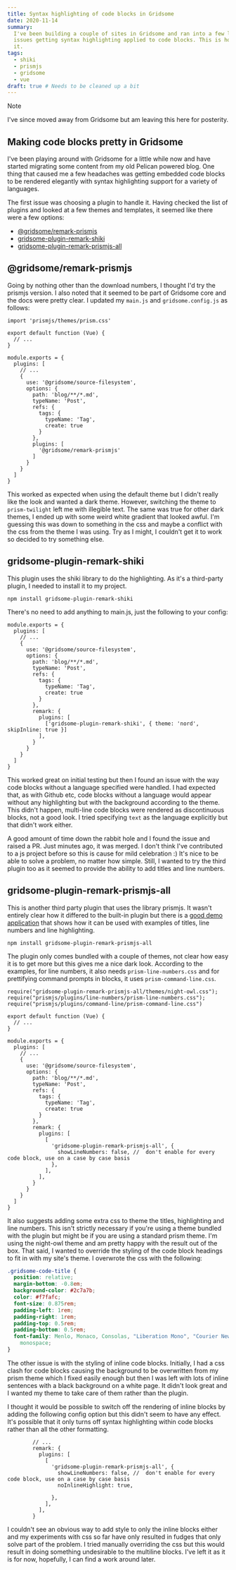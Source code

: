 ```yaml
---
title: Syntax highlighting of code blocks in Gridsome
date: 2020-11-14
summary:
  I've been building a couple of sites in Gridsome and ran into a few little
  issues getting syntax highlighting applied to code blocks. This is how I solved
  it.
tags:
  - shiki
  - prismjs
  - gridsome
  - vue
draft: true # Needs to be cleaned up a bit 
---
```


> [!NOTE]
> I've since moved away from Gridsome but am leaving this here for posterity.

## Making code blocks pretty in Gridsome

I've been playing around with Gridsome for a little while now and have started migrating some content from my old Pelican powered blog. One thing that caused me a few headaches was getting embedded code blocks to be rendered elegantly with syntax highlighting support for a variety of languages.

The first issue was choosing a plugin to handle it. Having checked the list of plugins and looked at a few themes and templates, it seemed like there were a few options:

- [@gridsome/remark-prismjs](https://gridsome.org/plugins/@gridsome/remark-prismjs)
- [gridsome-plugin-remark-shiki](https://gridsome.org/plugins/gridsome-plugin-remark-shiki)
- [gridsome-plugin-remark-prismjs-all](https://gridsome.org/plugins/gridsome-plugin-remark-prismjs-all)

## @gridsome/remark-prismjs

Going by nothing other than the download numbers, I thought I'd try the prismjs version. I also noted that it seemed to be part of Gridsome core and the docs were pretty clear. I updated my `main.js` and `gridsome.config.js` as follows:

```js{1}{codeTitle: "src/main.js"}
import 'prismjs/themes/prism.css'

export default function (Vue) {
  // ...
}
```

```js{15-17}{codeTitle: "gridsome.config.js"}
module.exports = {
  plugins: [
    // ...
    {
      use: '@gridsome/source-filesystem',
      options: {
        path: 'blog/**/*.md',
        typeName: 'Post',
        refs: {
          tags: {
            typeName: 'Tag',
            create: true
          }
        },
        plugins: [
          '@gridsome/remark-prismjs'
        ]
      }
    }
  ]
}
```

This worked as expected when using the default theme but I didn't really like the look and wanted a dark theme. However, switching the theme to `prism-twilight` left me with illegible text. The same was true for other dark themes, I ended up with some weird white gradient that looked awful. I'm guessing this was down to something in the css and maybe a conflict with the css from the theme I was using. Try as I might, I couldn't get it to work so decided to try something else.

## gridsome-plugin-remark-shiki

This plugin uses the shiki library to do the highlighting. As it's a third-party plugin, I needed to install it to my project.

```bash{promptUser: "alex"}{promptHost: "thinky"}
npm install gridsome-plugin-remark-shiki
```

There's no need to add anything to main.js, just the following to your config:

```js{15-19}{codeTitle: "gridsome.config.js"}
module.exports = {
  plugins: [
    // ...
    {
      use: '@gridsome/source-filesystem',
      options: {
        path: 'blog/**/*.md',
        typeName: 'Post',
        refs: {
          tags: {
            typeName: 'Tag',
            create: true
          }
        },
        remark: {
          plugins: [
            ['gridsome-plugin-remark-shiki', { theme: 'nord', skipInline: true }]
          ],
        }
      }
    }
  ]
}
```

This worked great on initial testing but then I found an issue with the way code blocks without a language specified were handled. I had expected that, as with Github etc, code blocks without a language would appear without any highlighting but with the background according to the theme. This didn't happen, multi-line code blocks were rendered as discontinuous blocks, not a good look. I tried specifying `text` as the language explicitly but that didn't work either.

A good amount of time down the rabbit hole and I found the issue and raised a PR. Just minutes ago, it was merged. I don't think I've contributed to a js project before so this is cause for mild celebration :) It's nice to be able to solve a problem, no matter how simple. Still, I wanted to try the third plugin too as it seemed to provide the ability to add titles and line numbers.

## gridsome-plugin-remark-prismjs-all

This is another third party plugin that uses the library prismjs. It wasn't entirely clear how it differed to the built-in plugin but there is a [good demo application](https://kind-elion-23889d.netlify.app/demo-gridsome-plugin-remark-prismjs-all/) that shows how it can be used with examples of titles, line numbers and line highlighting.

```bash{promptUser: "alex"}{promptHost: "thinky"}
npm install gridsome-plugin-remark-prismjs-all
```

The plugin only comes bundled with a couple of themes, not clear how easy it is to get more but this gives me a nice dark look. According to the examples, for line numbers, it also needs `prism-line-numbers.css` and for prettifying command prompts in blocks, it uses `prism-command-line.css`.

```js{1-3}{codeTitle: "src/main.js"}
require("gridsome-plugin-remark-prismjs-all/themes/night-owl.css");
require("prismjs/plugins/line-numbers/prism-line-numbers.css");
require("prismjs/plugins/command-line/prism-command-line.css")

export default function (Vue) {
  // ...
}
```

```js{15-23}{codeTitle: "gridsome.config.js"}
module.exports = {
  plugins: [
    // ...
    {
      use: '@gridsome/source-filesystem',
      options: {
        path: 'blog/**/*.md',
        typeName: 'Post',
        refs: {
          tags: {
            typeName: 'Tag',
            create: true
          }
        },
        remark: {
          plugins: [
            [
              'gridsome-plugin-remark-prismjs-all', {
                showLineNumbers: false, //  don't enable for every code block, use on a case by case basis
              },
            ],
          ],
        }
      }
    }
  ]
}
```

It also suggests adding some extra css to theme the titles, highlighting and line numbers. This isn't strictly necessary if you're using a theme bundled with the plugin but might be if you are using a standard prism theme. I'm using the night-owl theme and am pretty happy with the result out of the box. That said, I wanted to override the styling of the code block headings to fit in with my site's theme. I overwrote the css with the following:

```css
.gridsome-code-title {
  position: relative;
  margin-bottom: -0.8em;
  background-color: #2c7a7b;
  color: #f7fafc;
  font-size: 0.875rem;
  padding-left: 1rem;
  padding-right: 1rem;
  padding-top: 0.5rem;
  padding-bottom: 0.5rem;
  font-family: Menlo, Monaco, Consolas, "Liberation Mono", "Courier New",
    monospace;
}
```

The other issue is with the styling of inline code blocks. Initially, I had a css clash for code blocks causing the background to be overwritten from my prism theme which I fixed easily enough but then I was left with lots of inline sentences with a black background on a white page. It didn't look great and I wanted my theme to take care of them rather than the plugin.

I thought it would be possible to switch off the rendering of inline blocks by adding the following config option but this didn't seem to have any effect. It's possible that it only turns off syntax highlighting within code blocks rather than all the other formatting.

```js{7}{codeTitle: "gridsome.config.js"}
        // ...
        remark: {
          plugins: [
            [
              'gridsome-plugin-remark-prismjs-all', {
                showLineNumbers: false, //  don't enable for every code block, use on a case by case basis
                noInlineHighlight: true,

              },
            ],
          ],
        }
```

I couldn't see an obvious way to add style to only the inline blocks either and my experiments with css so far have only resulted in fudges that only solve part of the problem. I tried manually overriding the css but this would result in doing something undesirable to the multiline blocks. I've left it as it is for now, hopefully, I can find a work around later.
